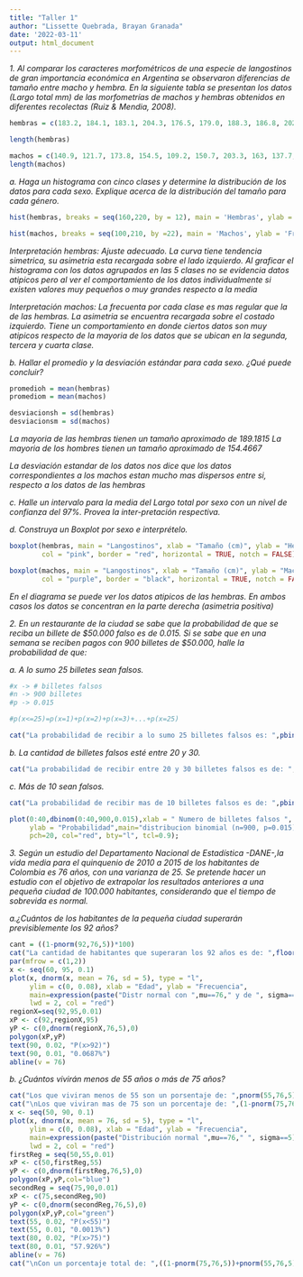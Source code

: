---
title: "Taller 1"
author: "Lissette Quebrada, Brayan Granada"
date: '2022-03-11'
output: html_document
---

*1.	Al comparar los caracteres morfométricos de una especie de langostinos de gran importancia económica en Argentina se observaron diferencias de tamaño entre macho y hembra. En la siguiente tabla se presentan los datos (Largo total mm) de las morfometrías de machos y hembras obtenidos en diferentes recolectas (Ruiz & Mendia, 2008). *

```{R}

hembras = c(183.2, 184.1, 183.1, 204.3, 176.5, 179.0, 188.3, 186.8, 202.2, 185.5, 190.0, 178.1, 193.2, 180.4, 184.3, 189.2, 189.1, 203.1, 166.8, 196.3, 193.3, 187.3, 185.8, 189.3, 195.5, 202.4, 210.8 )

length(hembras)
```

```{R}
machos = c(140.9, 121.7, 173.8, 154.5, 109.2, 150.7, 203.3, 163, 137.7, 173.9, 177.4, 154.8, 177.5, 153.4, 138.7, 136.7, 165.3, 126.7, 118.9, 140, 192.7, 134.4, 175, 169.8, 153.9, 176.7, 150)
length(machos)
```

*a. Haga un histograma con cinco clases y determine la distribución de los datos para cada sexo. Explique acerca de la distribución del tamaño para cada género. *

```{R}
hist(hembras, breaks = seq(160,220, by = 12), main = 'Hembras', ylab = 'Frecuencia')

hist(machos, breaks = seq(100,210, by =22), main = 'Machos', ylab = 'Frecuencia')
```

*Interpretación hembras: Ajuste adecuado. La curva tiene tendencia simetrica, su asimetria esta recargada sobre el lado izquierdo.*
*Al graficar el histograma con los datos agrupados en las 5 clases no se evidencia datos atipicos pero al ver el comportamiento de los datos individualmente si existen valores muy pequeños o muy grandes respecto a la media*

*Interpretación machos: La frecuenta por cada clase es mas regular que la de las hembras. La asimetria se encuentra recargada sobre el costado izquierdo.*
*Tiene un comportamiento en donde ciertos datos son muy atipicos respecto de la mayoria de los datos que se ubican en la segunda, tercera y cuarta clase.*


*b. Hallar el promedio y la desviación estándar para cada sexo. ¿Qué puede concluir? *

```{R}
promedioh = mean(hembras)
promediom = mean(machos)

desviacionsh = sd(hembras)
desviacionsm = sd(machos)
```

*La mayoria de las hembras tienen un tamaño aproximado de 189.1815*
*La mayoria de los hombres tienen un tamaño aproximado de 154.4667*

*La desviación estandar de los datos nos dice que los datos correspondientes a los machos estan mucho mas dispersos entre si, respecto a los datos de las hembras *

*c. Halle un intervalo para la media del Largo total por sexo con un nivel de confianza del 97%. Provea la inter-pretación respectiva. *

*d. Construya un Boxplot por sexo e interprételo.*

```{r}
boxplot(hembras, main = "Langostinos", xlab = "Tamaño (cm)", ylab = "Hembras",
        col = "pink", border = "red", horizontal = TRUE, notch = FALSE)

boxplot(machos, main = "Langostinos", xlab = "Tamaño (cm)", ylab = "Machos",
        col = "purple", border = "black", horizontal = TRUE, notch = FALSE)
```
*En el diagrama se puede ver los datos atipicos de las hembras. En ambos casos los datos se concentran en la parte derecha (asimetria positiva)*

*2.	En un restaurante de la ciudad se sabe que la probabilidad de que se reciba un billete de $50.000 falso es de 0.015. Si se sabe que en una semana se reciben pagos con 900 billetes de $50.000, halle la probabilidad de que: *

*a. A lo sumo 25 billetes sean falsos.*

```{r}
#x -> # billetes falsos
#n -> 900 billetes
#p -> 0.015

#p(x<=25)=p(x=1)+p(x=2)+p(x=3)+...+p(x=25)

cat("La probabilidad de recibir a lo sumo 25 billetes falsos es: ",pbinom(25,900,0.015))
```


*b. La cantidad de billetes falsos esté entre 20 y 30.*


```{r}
cat("La probabilidad de recibir entre 20 y 30 billetes falsos es de: ",pbinom(30,900,0.015) - pbinom(20,900,0.015))
```


*c. Más de 10 sean falsos.*

```{r}
cat("La probabilidad de recibir mas de 10 billetes falsos es de: ",pbinom(10,900,0.015,F))
```
```{r}
plot(0:40,dbinom(0:40,900,0.015),xlab = " Numero de billetes falsos ", 
     ylab = "Probabilidad",main="distribucion binomial (n=900, p=0.015)", 
     pch=20, col="red", bty="l", tcl=0.9);
```

*3. Según un estudio del Departamento Nacional de Estadística -DANE-,la vida media para el quinquenio de 2010 a 2015 de los habitantes de Colombia es 76 años, con una varianza de 25. Se pretende hacer un estudio con el objetivo de extrapolar los resultados anteriores a una pequeña ciudad de 100.000 habitantes, considerando que el tiempo de sobrevida es normal.*

*a.¿Cuántos de los habitantes de la pequeña ciudad superarán previsiblemente los 92 años?*

```{r}
cant = ((1-pnorm(92,76,5))*100)
cat("La cantidad de habitantes que superaran los 92 años es de: ",floor((100000* ((cant))/100 )))
par(mfrow = c(1,2))
x <- seq(60, 95, 0.1)
plot(x, dnorm(x, mean = 76, sd = 5), type = "l",
     ylim = c(0, 0.08), xlab = "Edad", ylab = "Frecuencia", 
     main=expression(paste("Distr normal con ",mu==76," y de ", sigma==5)), 
     lwd = 2, col = "red")
regionX=seq(92,95,0.01)            
xP <- c(92,regionX,95)  
yP <- c(0,dnorm(regionX,76,5),0)
polygon(xP,yP)
text(90, 0.02, "P(x>92)")
text(90, 0.01, "0.0687%")
abline(v = 76)
```



*b. ¿Cuántos vivirán menos de 55 años o más de 75 años?*

```{r}
cat("Los que viviran menos de 55 son un porsentaje de: ",pnorm(55,76,5)*100)
cat("\nLos que viviran mas de 75 son un porcentaje de: ",(1-pnorm(75,76,5))*100)
x <- seq(50, 90, 0.1)
plot(x, dnorm(x, mean = 76, sd = 5), type = "l",
     ylim = c(0, 0.08), xlab = "Edad", ylab = "Frecuencia", 
     main=expression(paste("Distribución normal ",mu==76," ", sigma==5)), 
     lwd = 2, col = "red")
firstReg = seq(50,55,0.01)            
xP <- c(50,firstReg,55)  
yP <- c(0,dnorm(firstReg,76,5),0)
polygon(xP,yP,col="blue")
secondReg = seq(75,90,0.01)            
xP <- c(75,secondReg,90)  
yP <- c(0,dnorm(secondReg,76,5),0)
polygon(xP,yP,col="green")
text(55, 0.02, "P(x<55)")
text(55, 0.01, "0.0013%")
text(80, 0.02, "P(x>75)")
text(80, 0.01, "57.926%")
abline(v = 76)
cat("\nCon un porcentaje total de: ",((1-pnorm(75,76,5))+pnorm(55,76,5))*100)
```


